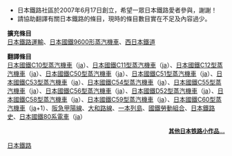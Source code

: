 * 日本鐵路社區於2007年6月17日創立，希望一眾日本鐵路愛者參與，謝謝！
* 請協助翻譯有關日本鐵路的條目，現時的條目數目實在不足及內容過少。
'''擴充條目'''<br />
[[日本鐵路運輸|日本鐵路運輸]]、[[日本國鐵9600形蒸汽機車|日本國鐵9600形蒸汽機車]]、[[西日本鐵道|西日本鐵道]]

'''翻譯條目'''<br />
[[日本國鐵C10型蒸汽機車|日本國鐵C10型蒸汽機車]]（[[:ja:国鉄C10形蒸気機関車|ja]]）、[[日本國鐵C11型蒸汽機車|日本國鐵C11型蒸汽機車]]（[[:ja:国鉄C11形蒸気機関車|ja]]）、[[日本國鐵C12型蒸汽機車|日本國鐵C12型蒸汽機車]]（[[:ja:国鉄C12形蒸気機関車|ja]]）、[[日本國鐵C50型蒸汽機車|日本國鐵C50型蒸汽機車]]（[[:ja:国鉄C50形蒸気機関車|ja]]）、[[日本國鐵C51型蒸汽機車|日本國鐵C51型蒸汽機車]]（[[:ja:国鉄C51形蒸気機関車|ja]]）、[[日本國鐵C53型蒸汽機車|日本國鐵C53型蒸汽機車]]（[[:ja:国鉄C53形蒸気機関車|ja]]）、[[日本國鐵C54型蒸汽機車|日本國鐵C54型蒸汽機車]]（[[:ja:国鉄C54形蒸気機関車|ja]]）、[[日本國鐵C55型蒸汽機車|日本國鐵C55型蒸汽機車]]（[[:ja:国鉄C55形蒸気機関車|ja]]）、[[日本國鐵C56型蒸汽機車|日本國鐵C56型蒸汽機車]]（[[:ja:国鉄C56形蒸気機関車|ja]]）、[[日本國鐵D52型蒸汽機車|日本國鐵D52型蒸汽機車]]（[[:ja:国鉄D52形蒸気機関車|ja]]）、[[日本國鐵C58型蒸汽機車|日本國鐵C58型蒸汽機車]]（[[:ja:国鉄C58形蒸気機関車|ja]]）、[[日本國鐵C59型蒸汽機車|日本國鐵C59型蒸汽機車]]（[[:ja:国鉄C59形蒸気機関車|ja]]）、[[日本國鐵C60型蒸汽機車|日本國鐵C60型蒸汽機車]]（[[:ja:国鉄C60形蒸気機関車|ja]]+1）、[[阪急甲陽線|阪急甲陽線]]、[[大和路線|大和路線]]、[[一本列島|一本列島]]、[[國鐵勞動組合|國鐵勞動組合]]、[[日本鐵路史|日本鐵路史]]、[[日本國鐵80系電車|日本國鐵80系電車]]（[[:ja:国鉄80系電車|ja]]）

<div align="right" style="font-size:small;">
'''[[:Category:日本鐵路小作品|其他日本铁路小作品...]]'''
</div>
<noinclude>
[[Category:維基百科條目請求|日本鐵路]]
</noinclude>